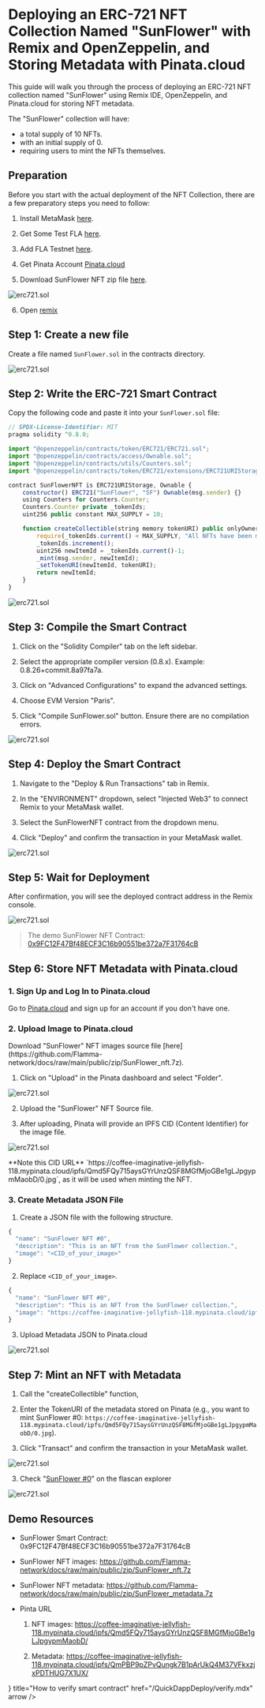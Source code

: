 
# Deploying an ERC-721 NFT Collection Named "SunFlower" with Remix and OpenZeppelin, and Storing Metadata with Pinata.cloud

This guide will walk you through the process of deploying an ERC-721 NFT collection named "SunFlower" using Remix IDE, OpenZeppelin, and Pinata.cloud for storing NFT metadata. 

The "SunFlower" collection will have:

- a total supply of 10 NFTs.
- with an initial supply of 0.
- requiring users to mint the NFTs themselves.

## Preparation

Before you start with the actual deployment of the NFT Collection, there are a few preparatory steps you need to follow:

1. Install MetaMask [here](https://metamask.io/).

2. Get Some Test FLA [here](https://flafaucet.dev/).

3. Add FLA Testnet [here](/networks/rpc.mdx).

4. Get Pinata Account [Pinata.cloud](https://www.pinata.cloud/)

5. Download SunFlower NFT zip file [here](https://github.com/Flamma-network/docs/raw/main/public/zip/SunFlower_nft.7z).

![erc721.sol](/images/erc721_11.png)

6. Open [remix](https://remix.ethereum.org/)

## Step 1: Create a new file

Create a file named `SunFlower.sol` in the contracts directory.

![erc721.sol](/images/erc721_0.png)

## Step 2: Write the ERC-721 Smart Contract

Copy the following code and paste it into your `SunFlower.sol` file:

``` js copy
// SPDX-License-Identifier: MIT
pragma solidity ^0.8.0;

import "@openzeppelin/contracts/token/ERC721/ERC721.sol";
import "@openzeppelin/contracts/access/Ownable.sol";
import "@openzeppelin/contracts/utils/Counters.sol";
import "@openzeppelin/contracts/token/ERC721/extensions/ERC721URIStorage.sol";

contract SunFlowerNFT is ERC721URIStorage, Ownable {
    constructor() ERC721("SunFlower", "SF") Ownable(msg.sender) {}
    using Counters for Counters.Counter;
    Counters.Counter private _tokenIds;
    uint256 public constant MAX_SUPPLY = 10;

    function createCollectible(string memory tokenURI) public onlyOwner returns (uint256) {
        require(_tokenIds.current() < MAX_SUPPLY, "All NFTs have been minted");
        _tokenIds.increment();
        uint256 newItemId = _tokenIds.current()-1;
        _mint(msg.sender, newItemId);
        _setTokenURI(newItemId, tokenURI);
        return newItemId;
    }
}
```
![erc721.sol](/images/erc721_1.png)

## Step 3: Compile the Smart Contract

1. Click on the "Solidity Compiler" tab on the left sidebar.

2. Select the appropriate compiler version (0.8.x). Example: 0.8.26+commit.8a97fa7a.

3. Click on "Advanced Configurations" to expand the advanced settings.

4. Choose EVM Version "Paris".

5. Click "Compile SunFlower.sol" button. Ensure there are no compilation errors.

![erc721.sol](/images/erc721_2.png)

## Step 4: Deploy the Smart Contract

1. Navigate to the "Deploy & Run Transactions" tab in Remix.

2. In the "ENVIRONMENT" dropdown, select "Injected Web3" to connect Remix to your MetaMask wallet.

3. Select the SunFlowerNFT contract from the dropdown menu.

4. Click "Deploy" and confirm the transaction in your MetaMask wallet.

![erc721.sol](/images/erc721_3.png)

## Step 5: Wait for Deployment

After confirmation, you will see the deployed contract address in the Remix console.

![erc721.sol](/images/erc721_4.png)

> The demo SunFlower NFT Contract: [0x9FC12F47Bf48ECF3C16b90551be372a7F31764cB](https://testnet.flascan.net/address/0x9FC12F47Bf48ECF3C16b90551be372a7F31764cB)

## Step 6: Store NFT Metadata with Pinata.cloud

### 1. Sign Up and Log In to Pinata.cloud

Go to [Pinata.cloud](https://www.pinata.cloud/) and sign up for an account if you don't have one.

### 2. Upload Image to Pinata.cloud

<Callout type="info" emoji="ℹ️">
    Download "SunFlower" NFT images source file [here](https://github.com/Flamma-network/docs/raw/main/public/zip/SunFlower_nft.7z).
</Callout>

1. Click on "Upload" in the Pinata dashboard and select "Folder".

![erc721.sol](/images/erc721_8.png)

2. Upload the "SunFlower" NFT Source file.

3. After uploading, Pinata will provide an IPFS CID (Content Identifier) for the image file.

![erc721.sol](/images/erc721_6.png)

<Callout emoji="👾">
  **Note this CID URL** `https://coffee-imaginative-jellyfish-118.mypinata.cloud/ipfs/Qmd5FQy715aysGYrUnzQSF8MGfMjoGBe1gLJpgypmMaobD/0.jpg`, as it will be used when minting the NFT.
</Callout>

### 3. Create Metadata JSON File

1. Create a JSON file with the following structure.

``` js copy
{
  "name": "SunFlower NFT #0",
  "description": "This is an NFT from the SunFlower collection.",
  "image": "<CID_of_your_image>"
}
```

2. Replace `<CID_of_your_image>`.

``` js copy
{
  "name": "SunFlower NFT #0",
  "description": "This is an NFT from the SunFlower collection.",
  "image": "https://coffee-imaginative-jellyfish-118.mypinata.cloud/ipfs/Qmd5FQy715aysGYrUnzQSF8MGfMjoGBe1gLJpgypmMaobD/0.jpg"
}
```

3. Upload Metadata JSON to Pinata.cloud

![erc721.sol](/images/erc721_7.png)

## Step 7: Mint an NFT with Metadata

1. Call the "createCollectible" function, 

2. Enter the TokenURI of the metadata stored on Pinata (e.g., you want to mint SunFlower #0: `https://coffee-imaginative-jellyfish-118.mypinata.cloud/ipfs/Qmd5FQy715aysGYrUnzQSF8MGfMjoGBe1gLJpgypmMaobD/0.jpg`).

3. Click "Transact" and confirm the transaction in your MetaMask wallet.

![erc721.sol](/images/erc721_9.png)

3. Check "[SunFlower #0](https://testnet.flascan.net/token/0x9FC12F47Bf48ECF3C16b90551be372a7F31764cB/instance/0?tab=token_transfers)" on the flascan explorer

![erc721.sol](/images/erc721_10.png)

## Demo Resources

- SunFlower Smart Contract: 0x9FC12F47Bf48ECF3C16b90551be372a7F31764cB

- SunFlower NFT images: https://github.com/Flamma-network/docs/raw/main/public/zip/SunFlower_nft.7z
 
- SunFlower NFT metadata: https://github.com/Flamma-network/docs/raw/main/public/zip/SunFlower_metadata.7z

- Pinta URL

    1. NFT images: https://coffee-imaginative-jellyfish-118.mypinata.cloud/ipfs/Qmd5FQy715aysGYrUnzQSF8MGfMjoGBe1gLJpgypmMaobD/

    2. Metadata: https://coffee-imaginative-jellyfish-118.mypinata.cloud/ipfs/QmPBP9pZPvQungk7B1pArUkQ4M37VFkxzjxPDTHUG7X1UX/

<Cards>
  <Card
    icon={<StarsIcon />}
    title="How to verify smart contract"
    href="/QuickDappDeploy/verify.mdx"
    arrow
  />
</Cards>










